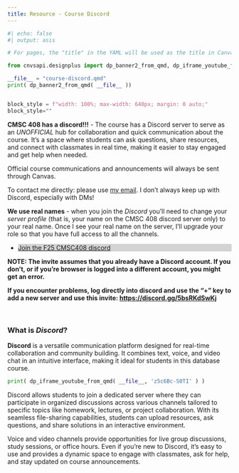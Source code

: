 ```yaml
---
title: Resource - Course Discord
---
```



```python
#| echo: false
#| output: asis

# For pages, the "title" in the YAML will be used as the title in Canvas.

from cnvsapi.designplus import dp_banner2_from_qmd, dp_iframe_youtube_from_qmd

__file__ = "course-discord.qmd"
print( dp_banner2_from_qmd( __file__ ))


block_style = f"width: 100%; max-width: 640px; margin: 0 auto;"
block_style=""

```

::: {style="`{python} block_style`"}
**CMSC 408 has a discord!!!** - The course has a Discord server to serve as an *UNOFFICIAL* hub for collaboration and quick communication about the course. It’s a space where students can ask questions, share resources, and connect with classmates in real time, making it easier to stay engaged and get help when needed.

Official course communications and announcements will always be sent through Canvas.

To contact me directly: please use [my email](mailto:jdleonard@vcu.edu){target="_blank"}.  I don't always keep up with Discord, especially with DMs!

**We use real names** - when you join the *Discord* you'll need to change your *server profile* (that is, your name on the CMSC 408 discord server only) to 
your real name. Once I see your real name on the server, I'll upgrade your role so that you have full access to all the channels.

:::


::: {style="`{python} block_style`"}
<ul class="kl_large_link_grid mx-auto d-block">
<li style="background:lightgray;"><a href="https://discord.gg/5bsRKdSwKj">Join the F25 CMSC408 discord</a></li>
</ul>
:::

**NOTE: The invite assumes that you already have a Discord account.  If you don't, or if you're browser is logged into a different account, you might get an error.**

**If you encounter problems, log directly into discord and use the "+" key to add a new server and use this invite: <https://discord.gg/5bsRKdSwKj>**


<p>&nbsp;</p>
::: {style="`{python} block_style`"}
### What is *Discord*?

**Discord** is a versatile communication platform designed for real-time collaboration and community building. It combines text, voice, and video chat in an intuitive interface, making it ideal for students in this database course.

:::

::: {style="`{python} block_style`"}
```python
print( dp_iframe_youtube_from_qmd( __file__, 'z5c6Bc-S0TI' ) )
```
:::

::: {style="`{python} block_style`"}

Discord allows students to join a dedicated server where they can participate in organized discussions across various channels tailored to specific topics like homework, lectures, or project collaboration. With its seamless file-sharing capabilities, students can upload resources, ask questions, and share solutions in an interactive environment.

Voice and video channels provide opportunities for live group discussions, study sessions, or office hours. Even if you’re new to Discord, it’s easy to use and provides a dynamic space to engage with classmates, ask for help, and stay updated on course announcements.
:::
